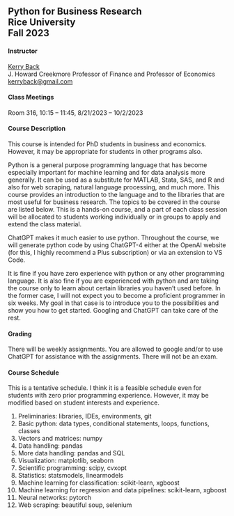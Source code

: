 ## Python for Business Research<br>Rice University<br>Fall 2023

#### Instructor

[Kerry Back](http://kerryback.com)
<br>
J. Howard Creekmore Professor of Finance and Professor of Economics<br>
<a href="mailto:kerryback@gmail.com">kerryback@gmail.com</a>

   
#### Class Meetings

Room 316, 10:15 -- 11:45, 8/21/2023 -- 10/2/2023

#### Course Description   

This course is intended for PhD students in business and economics.  However, it may be appropriate for students in other programs also.

Python is a general purpose programming language that has become especially important for machine learning and for data analysis more generally.  It can be used as a substitute for MATLAB, Stata, SAS, and R and also for web scraping, natural language processing, and much more.  This course provides an introduction to the language and to the 
libraries that are most useful for business research.  The topics to be covered in the course are listed below.  This is a hands-on course, and a part of each class session will be allocated to students working individually or in groups to apply and extend the class material.  

ChatGPT makes it much easier to use python.  Throughout the course, we will generate python code by using ChatGPT-4 either at the OpenAI website (for this, I highly recommend a Plus subscription) or via an extension to VS Code.  

It is fine if you have zero experience with python or any other programming language.  It is also fine if you are experienced with python and are taking the course only to learn about certain libraries you haven't used before.  In the former case, I will not expect you to become a proficient programmer in six weeks.  My goal in that case is to introduce you to the possibilities and show you how to get started.  Googling and ChatGPT can take care of the rest.

#### Grading

There will be weekly assignments.  You are allowed to google and/or to use ChatGPT for assistance with the assignments.  There will not be an exam.

#### Course Schedule

This is a tentative schedule.  I think it is a feasible schedule even for students with zero prior programming experience.  However, it may be modified based on student interests and experience.  

1. Preliminaries: libraries, IDEs, environments, git
2. Basic python: data types, conditional statements, loops, functions, classes
3. Vectors and matrices: numpy
4. Data handling: pandas
5. More data handling: pandas and SQL
6. Visualization: matplotlib, seaborn
7. Scientific programming: scipy, cvxopt
8. Statistics: statsmodels, linearmodels
9. Machine learning for classification: scikit-learn, xgboost
10. Machine learning for regression and data pipelines: scikit-learn, xgboost
11. Neural networks: pytorch
12. Web scraping: beautiful soup, selenium





